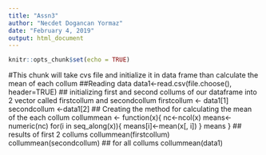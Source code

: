 ---
title: "Assn3"
author: "Necdet Dogancan Yormaz"
date: "February 4, 2019"
output: html_document
---

```{r setup, include=FALSE}
knitr::opts_chunk$set(echo = TRUE)
```

#This chunk will take cvs file and initialize it in data frame than calculate the mean of each collum 
##Reading data
data1<-read.csv(file.choose(), header=TRUE)
## initializing first and second collums of our dataframe into 2 vector called firstcollum and secondcollum
firstcollum <- data1[1]
secondcollum <-data1[2]
## Creating the method for calculating the mean of the each collum 
collummean <- function(x){
    nc<-ncol(x)
    means<-numeric(nc)
    for(i in seq_along(x)){
        means[i]<-mean(x[, i])
    }
    means
}
## results of first 2 collums
collummean(firstcollum)
collummean(secondcollum)
## for all collums
collummean(data1)
